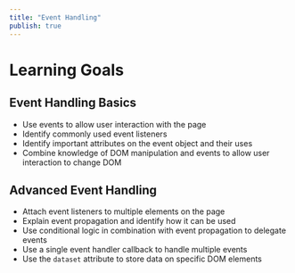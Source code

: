 ```yaml
---
title: "Event Handling"
publish: true
---
```


# Learning Goals

## Event Handling Basics
- Use events to allow user interaction with the page
- Identify commonly used event listeners
- Identify important attributes on the event object and their uses
- Combine knowledge of DOM manipulation and events to allow user interaction to change DOM

## Advanced Event Handling
- Attach event listeners to multiple elements on the page
- Explain event propagation and identify how it can be used
- Use conditional logic in combination with event propagation to delegate events
- Use a single event handler callback to handle multiple events
- Use the `dataset` attribute to store data on specific DOM elements
